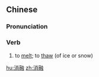 ==Chinese==
{{zh-forms}}

===Pronunciation===
{{zh-pron
|m=xiāoróng
|c=siu1 jung4
|mn=qz,xm,zz:siau-iông
|cat=v
}}

===Verb===
{{zh-verb}}

# to [[melt]]; to [[thaw]] (of ice or snow)

[[hu:消融]]
[[zh:消融]]